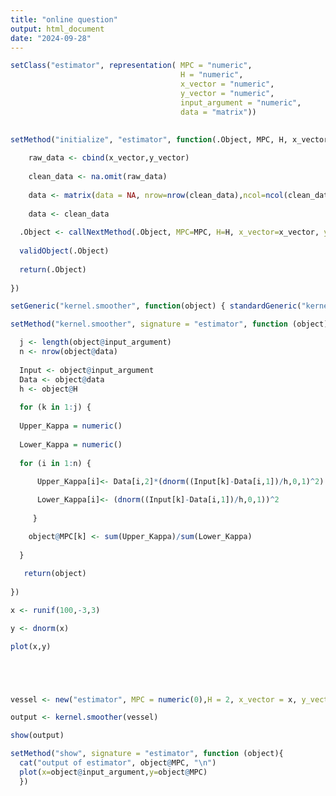 ---
title: "online question"
output: html_document
date: "2024-09-28"
---


```{r}
setClass("estimator", representation( MPC = "numeric",
                                      H = "numeric", 
                                      x_vector = "numeric",
                                      y_vector = "numeric",
                                      input_argument = "numeric",
                                      data = "matrix"))
                                      

setMethod("initialize", "estimator", function(.Object, MPC, H, x_vector, y_vector, input_argument, data) {
  
    raw_data <- cbind(x_vector,y_vector)
    
    clean_data <- na.omit(raw_data)
  
    data <- matrix(data = NA, nrow=nrow(clean_data),ncol=ncol(clean_data))
      
    data <- clean_data
  
  .Object <- callNextMethod(.Object, MPC=MPC, H=H, x_vector=x_vector, y_vector=y_vector, input_argument=input_argument, data=data)
  
  validObject(.Object)
  
  return(.Object)
  
})

```


```{r}
setGeneric("kernel.smoother", function(object) { standardGeneric("kernel.smoother")})

setMethod("kernel.smoother", signature = "estimator", function (object) {

  j <- length(object@input_argument)
  n <- nrow(object@data)
  
  Input <- object@input_argument
  Data <- object@data
  h <- object@H
    
  for (k in 1:j) {
  
  Upper_Kappa = numeric()
  
  Lower_Kappa = numeric()
    
  for (i in 1:n) {
 
      Upper_Kappa[i]<- Data[i,2]*(dnorm((Input[k]-Data[i,1])/h,0,1)^2)

      Lower_Kappa[i]<- (dnorm((Input[k]-Data[i,1])/h,0,1))^2
  
     }

    object@MPC[k] <- sum(Upper_Kappa)/sum(Lower_Kappa)
  
  }
 
   return(object)
  
})

```


```{r}

x <- runif(100,-3,3)

y <- dnorm(x)

plot(x,y)





vessel <- new("estimator", MPC = numeric(0),H = 2, x_vector = x, y_vector = y, input_argument = seq(-4,4,length.out=500), data = matrix(0))

output <- kernel.smoother(vessel)

show(output)
```

```{r}
setMethod("show", signature = "estimator", function (object){
  cat("output of estimator", object@MPC, "\n")
  plot(x=object@input_argument,y=object@MPC)
  })
```




